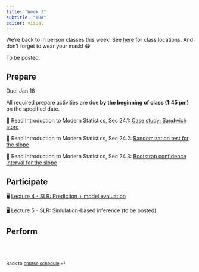 ```yaml
---
title: "Week 3"
subtitle: "TBA"
editor: visual
---
```


::: callout-important
We're back to in person classes this week!
See [here](/course-syllabus.html#course-info) for class locations.
And don't forget to wear your mask!
😷
:::

To be posted.

## Prepare

Due: Jan 18

All required prepare activities are due **by the beginning of class (1:45 pm)** on the specified date.

📖 Read Introduction to Modern Statistics, Sec 24.1: [Case study: Sandwich store](https://openintro-ims.netlify.app/inf-model-slr.html#case-study-sandwich-store)

📖 Read Introduction to Modern Statistics, Sec 24.2: [Randomization test for the slope](https://openintro-ims.netlify.app/inf-model-slr.html#randslope)

📖 Read Introduction to Modern Statistics, Sec 24.3: [Bootstrap confidence interval for the slope](https://openintro-ims.netlify.app/inf-model-slr.html#bootbeta1)

## Participate

🖥️ [Lecture 4 - SLR: Prediction + model evaluation](/slides/lec-4.html)

🖥️ Lecture 5 - SLR: Simulation-based inference (to be posted)

## Perform

<br><br>

::: {style="font-size: 0.875em;"}
Back to [course schedule](/ "Course schedule") ⏎
:::
